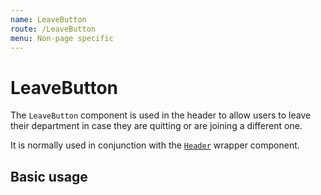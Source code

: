 ```yaml
---
name: LeaveButton
route: /LeaveButton
menu: Non-page specific
---
```



# LeaveButton

The `LeaveButton` component is used in the header to allow users to leave their department in case they are quitting or are joining a different one.

<Props of={LeaveButton} />

It is normally used in conjunction with the [`Header`](/Header) wrapper component.

## Basic usage

<Playground>
  <LeaveButton />
</Playground>
